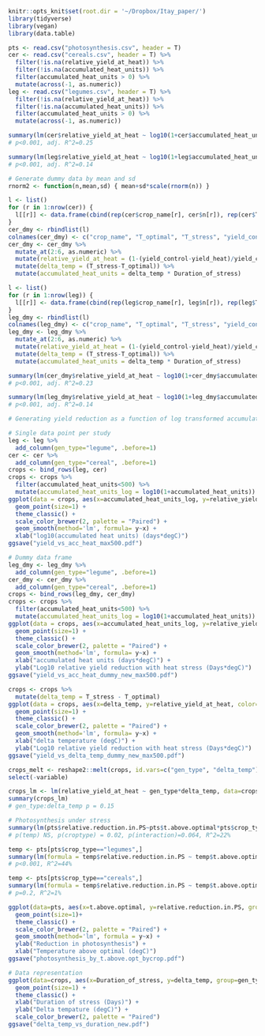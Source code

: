 ```r
knitr::opts_knit$set(root.dir = '~/Dropbox/Itay_paper/')
library(tidyverse)
library(vegan)
library(data.table)
```

```r
pts <- read.csv("photosynthesis.csv", header = T)
cer <- read.csv("cereals.csv", header = T) %>%
  filter(!is.na(relative_yield_at_heat)) %>%
  filter(!is.na(accumulated_heat_units)) %>%
  filter(accumulated_heat_units > 0) %>%
  mutate(across(-1, as.numeric))
leg <- read.csv("legumes.csv", header = T) %>%
  filter(!is.na(relative_yield_at_heat)) %>%
  filter(!is.na(accumulated_heat_units)) %>%
  filter(accumulated_heat_units > 0) %>%
  mutate(across(-1, as.numeric))

summary(lm(cer$relative_yield_at_heat ~ log10(1+cer$accumulated_heat_units)))
# p<0.001, adj. R^2=0.25

summary(lm(leg$relative_yield_at_heat ~ log10(1+leg$accumulated_heat_units)))
# p<0.001, adj. R^2=0.14
```

```r
# Generate dummy data by mean and sd
rnorm2 <- function(n,mean,sd) { mean+sd*scale(rnorm(n)) }

l <- list()
for (r in 1:nrow(cer)) {
  l[[r]] <- data.frame(cbind(rep(cer$crop_name[r], cer$n[r]), rep(cer$T_optimal[r], cer$n[r]), rep(cer$T_stress[r], cer$n[r]), rnorm2(cer$n[r], cer$yield_control[r], cer$sd_control[r]), rnorm2(cer$n[r], cer$yield_heat[r], cer$sd_heat[r]), rep(cer$Duration_of_the_stress[r], cer$n[r])))
}
cer_dmy <- rbindlist(l)
colnames(cer_dmy) <- c("crop_name", "T_optimal", "T_stress", "yield_control", "yield_heat", "Duration_of_stress")
cer_dmy <- cer_dmy %>%
  mutate_at(2:6, as.numeric) %>%
  mutate(relative_yield_at_heat = (1-(yield_control-yield_heat)/yield_control)*100) %>%
  mutate(delta_temp = (T_stress-T_optimal)) %>%
  mutate(accumulated_heat_units = delta_temp * Duration_of_stress)

l <- list()
for (r in 1:nrow(leg)) {
  l[[r]] <- data.frame(cbind(rep(leg$crop_name[r], leg$n[r]), rep(leg$T_optimal[r], leg$n[r]), rep(leg$T_stress[r], leg$n[r]), rnorm2(leg$n[r], leg$yield_control[r], leg$sd_control[r]), rnorm2(leg$n[r], leg$yield_heat[r], leg$sd_heat[r]), rep(leg$Duration_of_the_stress[r], leg$n[r])))
}
leg_dmy <- rbindlist(l)
colnames(leg_dmy) <- c("crop_name", "T_optimal", "T_stress", "yield_control", "yield_heat", "Duration_of_stress")
leg_dmy <- leg_dmy %>%
  mutate_at(2:6, as.numeric) %>%
  mutate(relative_yield_at_heat = (1-(yield_control-yield_heat)/yield_control)*100) %>%
  mutate(delta_temp = (T_stress-T_optimal)) %>%
  mutate(accumulated_heat_units = delta_temp * Duration_of_stress)

summary(lm(cer_dmy$relative_yield_at_heat ~ log10(1+cer_dmy$accumulated_heat_units)))
# p<0.001, adj. R^2=0.23

summary(lm(leg_dmy$relative_yield_at_heat ~ log10(1+leg_dmy$accumulated_heat_units)))
# p<0.001, adj. R^2=0.14
```

```r
# Generating yield reduction as a function of log transformed accumulated heat time figures

# Single data point per study
leg <- leg %>%
  add_column(gen_type="legume", .before=1)
cer <- cer %>%
  add_column(gen_type="cereal", .before=1)
crops <- bind_rows(leg, cer)
crops <- crops %>%
  filter(accumulated_heat_units<500) %>%
  mutate(accumulated_heat_units_log = log10(1+accumulated_heat_units))
ggplot(data = crops, aes(x=accumulated_heat_units_log, y=relative_yield_at_heat, color=gen_type, group=gen_type)) +
  geom_point(size=1) + 
  theme_classic() + 
  scale_color_brewer(2, palette = "Paired") + 
  geom_smooth(method='lm', formula= y~x) +
  xlab("log10(accumulated heat units) (days*degC)")
ggsave("yield_vs_acc_heat_max500.pdf")

# Dummy data frame
leg_dmy <- leg_dmy %>%
  add_column(gen_type="legume", .before=1)
cer_dmy <- cer_dmy %>%
  add_column(gen_type="cereal", .before=1)
crops <- bind_rows(leg_dmy, cer_dmy)
crops <- crops %>%
  filter(accumulated_heat_units<500) %>%
  mutate(accumulated_heat_units_log = log10(1+accumulated_heat_units))
ggplot(data = crops, aes(x=accumulated_heat_units_log, y=relative_yield_at_heat, color=gen_type, group=gen_type)) +
  geom_point(size=1) + 
  theme_classic() + 
  scale_color_brewer(2, palette = "Paired") + 
  geom_smooth(method='lm', formula= y~x) +
  xlab("accumulated heat units (days*degC)") + 
  ylab("Log10 relative yield reduction with heat stress (Days*degC)")
ggsave("yield_vs_acc_heat_dummy_new_max500.pdf")

crops <- crops %>%
  mutate(delta_temp = T_stress - T_optimal)
ggplot(data = crops, aes(x=delta_temp, y=relative_yield_at_heat, color=gen_type, group=gen_type)) +
  geom_point(size=1) + 
  theme_classic() + 
  scale_color_brewer(2, palette = "Paired") + 
  geom_smooth(method='lm', formula= y~x) +
  xlab("delta temperature (degC)") + 
  ylab("Log10 relative yield reduction with heat stress (Days*degC)")
ggsave("yield_vs_delta_temp_dummy_new_max500.pdf")

crops_melt <- reshape2::melt(crops, id.vars=c("gen_type", "delta_temp"), measure.vars = "relative_yield_at_heat", value.name="relative_yield_at_heat") %>%
select(-variable)

crops_lm <- lm(relative_yield_at_heat ~ gen_type*delta_temp, data=crops_melt)
summary(crops_lm)
# gen_type:delta_temp p = 0.15
```

```r
# Photosynthesis under stress
summary(lm(pts$relative.reduction.in.PS~pts$t.above.optimal*pts$crop_type))
# p(temp) NS, p(croptype) = 0.02, p(interaction)=0.064, R^2=22%

temp <- pts[pts$crop_type=="legumes",]
summary(lm(formula = temp$relative.reduction.in.PS ~ temp$t.above.optimal))
# p<0.001, R^2=44%

temp <- pts[pts$crop_type=="cereals",]
summary(lm(formula = temp$relative.reduction.in.PS ~ temp$t.above.optimal))
# p=0.2, R^2=1%

ggplot(data=pts, aes(x=t.above.optimal, y=relative.reduction.in.PS, group=crop_type, color=crop_type)) + 
  geom_point(size=1)+ 
  theme_classic() + 
  scale_color_brewer(2, palette = "Paired") + 
  geom_smooth(method='lm', formula = y~x) + 
  ylab("Reduction in photosynthesis") + 
  xlab("Temperature above optimal (degC)")
ggsave("photosynthesis_by_t.above.opt_bycrop.pdf")
```
```r
# Data representation
ggplot(data=crops, aes(x=Duration_of_stress, y=delta_temp, group=gen_type, color=gen_type)) + 
  geom_point(size=1) + 
  theme_classic() + 
  xlab("Duration of stress (Days)") + 
  ylab("Delta tempature (degC)") + 
  scale_color_brewer(2, palette = "Paired")
ggsave("delta_temp_vs_duration_new.pdf")
```

